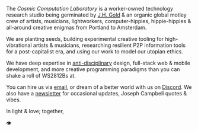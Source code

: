The _Cosmic Computation Laboratory_ is a worker-owned technology research studio being germinated by [J.H. Gold](https://twitter.com) & an organic global motley crew of artists, musicians, lightworkers, computer-hippies, hippie-hippies & all-around creative enigmas from Portland to Amsterdam.

We are planting seeds, building experimental creative tooling for high-vibrational artists & musicians, researching resilient P2P information tools for a post-capitalist era, and using our work to model our utopian ethics.

We have deep expertise in [anti-disciplinary](https://joi.ito.com/weblog/2014/10/02/antidisciplinar.html) design, full-stack web & mobile development, and more creative programming paradigms than you can shake a roll of WS2812Bs at.

You can hire us via [email](mailto:gold@cosmiccomputation.org), or dream of a better world with us on [Discord](https://discord.gg/4FbJvH). We also have a [newsletter](https://tinyletter.com/cosmic) for occasional updates, Joseph Campbell quotes & vibes.

In light & love; together,

👁
